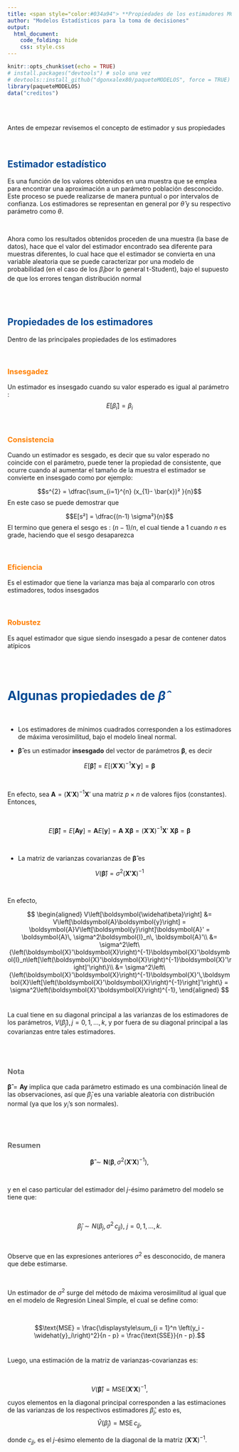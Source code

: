 ---
title: <span style="color:#034a94"> **Propiedades de los estimadores MCO**</span>
author: "Modelos Estadísticos para la toma de decisiones"
output:
  html_document:
    code_folding: hide
    css: style.css
---


```{r setup, include=FALSE}
knitr::opts_chunk$set(echo = TRUE)
# install.packages("devtools") # solo una vez
# devtools::install_github("dgonxalex80/paqueteMODELOS", force = TRUE)
library(paqueteMODELOS)
data("creditos")

```

</br></br>

Antes de empezar revisemos el concepto de estimador y sus propiedades

</br>

## <span style="color:#034a94">**Estimador estadístico**</span>

Es una función de los valores obtenidos en una muestra que se emplea para encontrar una aproximación a un parámetro población desconocido. Este proceso se puede realizarse de manera puntual o por intervalos de confianza. Los estimadores se representan en general por  $\widehat{\theta}$ y su respectivo parámetro como $\theta$.   

<br/>

Ahora como los resultados obtenidos proceden de una muestra (la base de datos), hace que el valor del estimador encontrado sea diferente para muestras diferentes, lo cual hace que el estimador se convierta en una variable aleatoria que se puede caracterizar por una modelo de probabilidad (en el caso de los $\widehat{\beta}_{i}$por lo general t-Student), bajo el supuesto de que los errores tengan distribución normal

</br></br>

## <span style="color:#034a94">**Propiedades de los estimadores**</span>

Dentro de las principales propiedades de los estimadores

</br>

###  <span style="color:#FF7F00"> **Insesgadez**</span>

Un estimador es insesgado cuando su valor esperado es igual al parámetro :
$$E\Big[\widehat{\beta}_{i}\Big] = \beta_{i} $$

</br>

### <span style="color:#FF7F00"> **Consistencia**</span>

Cuando un estimador es sesgado, es decir que su valor esperado no coincide con el parámetro, puede tener la propiedad de consistente, que ocurre cuando al aumentar el tamaño de la muestra el estimador se convierte en insesgado como por ejemplo:

$$s^{2} = \dfrac{\sum_{i=1}^{n} (x_{1}- \bar{x})² }{n}$$
En este caso se puede demostrar que 


$$E[s²] = \dfrac{(n-1) \sigma²}{n}$$
El termino que genera el sesgo es : $(n-1)/n$, el cual tiende a 1 cuando $n$ es grade, haciendo que el sesgo desaparezca


</br>

### <span style="color:#FF7F00"> **Eficiencia**</span>

Es el estimador que tiene la varianza mas baja al compararlo con otros estimadores, todos insesgados

</br>

### <span style="color:#FF7F00"> **Robustez**</span>

Es aquel estimador que sigue siendo insesgado a pesar de contener datos atípicos

</br></br>

# <span style="color:#034a94">**Algunas propiedades de $\widehat{\beta}$**</span>

</br>

* Los estimadores de mínimos cuadrados corresponden a los estimadores de máxima verosimilitud, bajo el modelo lineal normal.

* $\boldsymbol{\widehat\beta}$ es un estimador **insesgado** del vector de parámetros $\boldsymbol{\beta}$, es decir

<div class="content-box-blue">
$$
E\left[\boldsymbol{\widehat\beta}\right] = E\left[\left(\boldsymbol{X}'\boldsymbol{X}\right)^{-1}\boldsymbol{X}'\boldsymbol{y}\right] = \boldsymbol{\beta}
$$
</div>

</br>

En efecto, sea $\boldsymbol{A} = \left(\boldsymbol{X}'\boldsymbol{X}\right)^{-1}\boldsymbol{X}'$ una matriz $p \times n$ de valores fijos (constantes). Entonces,

</br>

$$
E\left[\boldsymbol{\widehat\beta}\right] = E\left[\boldsymbol{A}\boldsymbol{y}\right] = \boldsymbol{A}E\left[\boldsymbol{y}\right] = \boldsymbol{A\ X\beta} = \left(\boldsymbol{X}'\boldsymbol{X}\right)^{-1}\boldsymbol{X}'\ \boldsymbol{X\beta} = \boldsymbol{\beta}
$$

</br>

* La matriz de varianzas covarianzas de $\boldsymbol{\widehat\beta}$ es 


<div class="content-box-blue">
$$
V\left(\boldsymbol{\widehat\beta}\right) = \sigma^2\left(\boldsymbol{X'X}\right)^{-1}
$$
</div>

</br>

En efecto,

$$
\begin{aligned}
	V\left[\boldsymbol{\widehat\beta}\right] &= V\left[\boldsymbol{A}\boldsymbol{y}\right] = \boldsymbol{A}V\left[\boldsymbol{y}\right]\boldsymbol{A}' = \boldsymbol{A}\, \sigma^2\boldsymbol{I}_n\, \boldsymbol{A}'\\
	&= \sigma^2\left\{\left(\boldsymbol{X}'\boldsymbol{X}\right)^{-1}\boldsymbol{X}'\boldsymbol{I}_n\left[\left(\boldsymbol{X}'\boldsymbol{X}\right)^{-1}\boldsymbol{X}'\right]'\right\}\\
	&= \sigma^2\left\{\left(\boldsymbol{X}'\boldsymbol{X}\right)^{-1}\boldsymbol{X}'\,\boldsymbol{X}\left[\left(\boldsymbol{X}'\boldsymbol{X}\right)^{-1}\right]'\right\} = \sigma^2\left(\boldsymbol{X}'\boldsymbol{X}\right)^{-1},
\end{aligned}
$$
</br>


La cual tiene en su diagonal principal a las varianzas de los estimadores de los parámetros, $V\left(\widehat\beta_j\right), j = 0, 1, \ldots, k$, y por fuera de su diagonal principal a las covarianzas entre tales estimadores.

</br></br>

<div class="content-box-gray">
### <span style="color:#686868"> **Nota**</span>

$\boldsymbol{\widehat\beta} = \boldsymbol{A}\boldsymbol{y}$ implica que cada parámetro estimado es una combinación lineal de las observaciones, así que $\widehat\beta_j$ es una variable aleatoria con distribución normal (ya que los $y_i$'s son normales).
</div>

</br></br>

<div class="content-box-gray">

### <span style="color:#686868"> **Resumen**</span>

$$\boldsymbol{\widehat\beta}\sim\boldsymbol{N}\left(\boldsymbol{\beta}, \, \sigma^2\left(\boldsymbol{X}'\boldsymbol{X}\right)^{-1}\right),$$
</div>

</br>

y en el caso particular del estimador del $j$-ésimo parámetro del modelo se tiene que:

</br>

$$\widehat\beta_j\sim N\left(\beta_j, \, \sigma^2\,c_{jj}\right),\ j = 0, 1, \ldots, k.$$

</br>

Observe que en las expresiones anteriores $\sigma^2$ es desconocido, de manera que debe estimarse.

</br>

Un estimador de $\sigma^2$ surge del método de máxima verosimilitud al igual que en el modelo de Regresión Lineal Simple, el cual se define como:

</br>

$$\text{MSE} = \frac{\displaystyle\sum_{i = 1}^n \left(y_i - \widehat{y}_i\right)^2}{n - p} = \frac{\text{SSE}}{n - p}.$$
</br>


Luego, una estimación de la matriz de varianzas-covarianzas es: 

</br>

$$V\left(\boldsymbol{\widehat\beta}\right) = \text{MSE}\left(\boldsymbol{X}'\boldsymbol{X}\right)^{-1},$$

cuyos elementos en la diagonal principal corresponden a las estimaciones de las varianzas de los respectivos estimadores $\widehat\beta_j$, esto es, $$\widehat{V}\left(\widehat\beta_j\right) = \text{MSE}\,c_{jj},$$

donde $c_{jj}$, es el $j$-ésimo elemento de la diagonal de la matriz $\left(\boldsymbol{X}'\boldsymbol{X}\right)^{-1}$.


</br></br>

